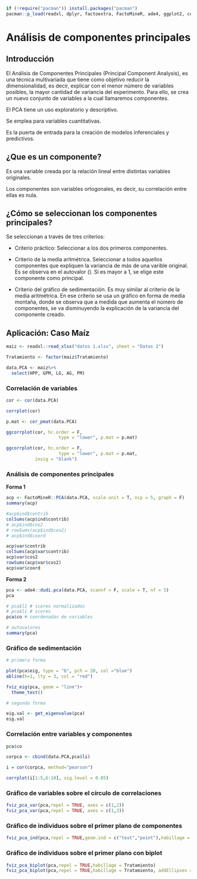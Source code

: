 
```r

if (!require("pacman")) install.packages("pacman")
pacman::p_load(readxl, dplyr, factoextra, FactoMineR, ade4, ggplot2, corrplot, ggcorrplot)
```

# Análisis de componentes principales

## Introducción

El Análisis de Componentes Principales (Principal Component Analysis), es una técnica multivariada que tiene como objetivo reducir la dimensionalidad, es decir, explicar con el menor número de variables posibles, la mayor cantidad de variancia del experimento. Para ello, se crea un nuevo conjunto de variables a la cual llamaremos componentes.

El PCA tiene un uso exploratorio y descriptivo. 

Se emplea para variables cuantitativas.

Es la puerta de entrada para la creación de modelos inferenciales y predictivos.

## ¿Que es un componente?

Es una variable creada por la relación lineal entre distintas variables originales.

Los componentes son variables ortogonales, es decir, su correlación entre ellas es nula.

## ¿Cómo se seleccionan los componentes principales?

Se seleccionan a través de tres criterios:

- Criterio práctico: Seleccionar a los dos primeros componentes.

- Criterio de la media aritmétrica. Seleccionar a todos aquellos componentes que expliquen la variancia de más de una varible original. Es se observa en el autovalor (\lambda). Si es mayor a 1, se elige este componente como principal.

- Criterio del gráfico de sedimentación. Es muy similar al criterio de la media aritmétrica. En ese criterio se usa un gráfico en forma de media montaña, donde se observa que a medida que aumenta el número de componentes, se va disminuyendo la explicación de la variancia del componente creado.

## Aplicación: Caso Maíz

```r
maiz <- readxl::read_xlsx("datos 1.xlsx", sheet = "Datos 2")
```


```r
Tratamiento <- factor(maiz$Tratamiento)

data.PCA <- maiz%>%
  select(HPP, GPM, LG, AG, PM)
```

### Correlación de variables

```r
cor <- cor(data.PCA)

corrplot(cor)

p.mat <- cor_pmat(data.PCA)

ggcorrplot(cor, hc.order = F,
                    type = "lower", p.mat = p.mat) 

ggcorrplot(cor, hc.order = F,
                    type = "lower", p.mat = p.mat,
           insig = "blank")

```

### Análisis de componentes principales

**Forma 1**

```r
acp <- FactoMineR::PCA(data.PCA, scale.unit = T, ncp = 5, graph = F)
summary(acp)

#acp$ind$contrib
colSums(acp$ind$contrib)
# acp$ind$cos2
# rowSums(acp$ind$cos2)
# acp$ind$coord

acp$var$contrib
colSums(acp$var$contrib)
acp$var$cos2
rowSums(acp$var$cos2)
acp$var$coord
```

**Forma 2**

```r
pca <- ade4::dudi.pca(data.PCA, scannf = F, scale = T, nf = 5)
pca

# pca$l1 # scores normalizados
# pca$li # scores
pca$co # coordenadas de variables

# autovalores
summary(pca)

```

### Gráfico de sedimentación
 
```r
# primera forma

plot(pca$eig, type = "b", pch = 20, col ="blue")
abline(h=1, lty = 3, col = "red")

fviz_eig(pca, geom = "line")+
  theme_test()

# segunda forma

eig.val <- get_eigenvalue(pca)
eig.val

```

### Correlación entre variables y componentes

```r
pca$co

corpca <- cbind(data.PCA,pca$li)

i = cor(corpca, method="pearson")

corrplot(i[1:5,6:10], sig.level = 0.05)

```

### Gráfico de variables sobre el círculo de correlaciones

```r
fviz_pca_var(pca,repel = TRUE, axes = c(1,2))
fviz_pca_var(pca,repel = TRUE, axes = c(1,3))
```

### Gráfico de individuos sobre el primer plano de componentes

```r
fviz_pca_ind(pca,repel = TRUE,geom.ind = c("text","point"),habillage = Tratamiento)
```

### Gráfico de individuos sobre el primer plano con biplot

```r
fviz_pca_biplot(pca,repel = TRUE,habillage = Tratamiento)
fviz_pca_biplot(pca,repel = TRUE,habillage = Tratamiento, addEllipses = T)
```

